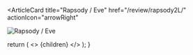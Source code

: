 <ArticleCard
  title="Rapsody / Eve"
  href="/review/rapsody2L/"
  actionIcon="arrowRight"
>

![Rapsody / Eve](../../images/cd/rapsody2L.jpg) 

</ArticleCard>

  return (
    <>
      {children}
    </>
  );
}